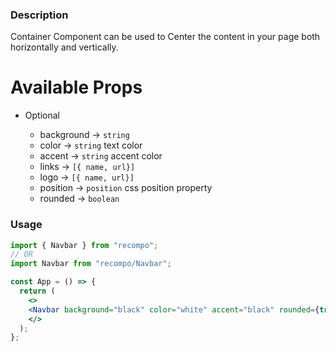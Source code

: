 ### Description

Container Component can be used to Center the content in your page both horizontally and vertically.

# Available Props

- Optional

    - background &rarr; `string`
    - color &rarr; `string` text color
    - accent &rarr; `string` accent color
    - links &rarr; `[{ name, url}]`
    - logo &rarr; `[{ name, url}]`
    - position &rarr; `position` css position property 
    - rounded &rarr; `boolean`
### Usage

```jsx
import { Navbar } from "recompo";
// OR
import Navbar from "recompo/Navbar";

const App = () => {
  return (
    <>
    <Navbar background="black" color="white" accent="black" rounded={true} radius={20}> Hello</Navbar>
    </>
  );
};
```
